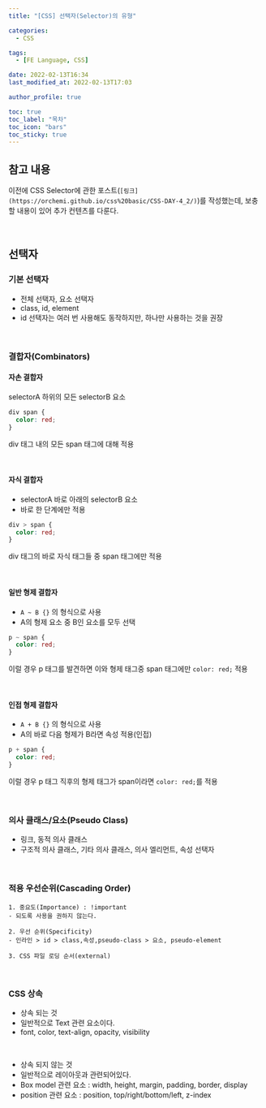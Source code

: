 ```yaml
---
title: "[CSS] 선택자(Selector)의 유형"

categories:
  - CSS

tags:
  - [FE Language, CSS]

date: 2022-02-13T16:34
last_modified_at: 2022-02-13T17:03

author_profile: true

toc: true
toc_label: "목차"
toc_icon: "bars"
toc_sticky: true
---
```


## 참고 내용

이전에 CSS Selector에 관한 포스트(`[링크](https://orchemi.github.io/css%20basic/CSS-DAY-4_2/)`)를 작성했는데, 보충할 내용이 있어 추가 컨텐츠를 다룬다.

<br />

## 선택자

### 기본 선택자

- 전체 선택자, 요소 선택자
- class, id, element
- id 선택자는 여러 번 사용해도 동작하지만, 하나만 사용하는 것을 권장

<br />

### 결합자(Combinators)

#### 자손 결합자

selectorA 하위의 모든 selectorB 요소

```css
div span {
  color: red;
}
```

div 태그 내의 모든 span 태그에 대해 적용

<br />

#### 자식 결합자

- selectorA 바로 아래의 selectorB 요소
- 바로 한 단계에만 적용

```css
div > span {
  color: red;
}
```

div 태그의 바로 자식 태그들 중 span 태그에만 적용

<br />

#### 일반 형제 결합자

- `A ~ B {}` 의 형식으로 사용
- A의 형제 요소 중 B인 요소를 모두 선택

```css
p ~ span {
  color: red;
}
```

이럴 경우 p 태그를 발견하면 이와 형제 태그중 span 태그에만 `color: red;` 적용

<br />

#### 인접 형제 결합자

- `A + B {}` 의 형식으로 사용
- A의 바로 다음 형제가 B라면 속성 적용(인접)

```css
p + span {
  color: red;
}
```

이럴 경우 p 태그 직후의 형제 태그가 span이라면 `color: red;`를 적용

<br />

### 의사 클래스/요소(Pseudo Class)

- 링크, 동적 의사 클래스
- 구조적 의사 클래스, 기타 의사 클래스, 의사 엘리먼트, 속성 선택자

<br />

### 적용 우선순위(Cascading Order)

```
1. 중요도(Importance) : !important
- 되도록 사용을 권하지 않는다.

2. 우선 순위(Specificity)
- 인라인 > id > class,속성,pseudo-class > 요소, pseudo-element

3. CSS 파일 로딩 순서(external)
```

<br />

### CSS 상속

- 상속 되는 것
- 일반적으로 Text 관련 요소이다.
- font, color, text-align, opacity, visibility

<br />

- 상속 되지 않는 것
- 일반적으로 레이아웃과 관련되어있다.
- Box model 관련 요소 : width, height, margin, padding, border, display
- position 관련 요소 : position, top/right/bottom/left, z-index
